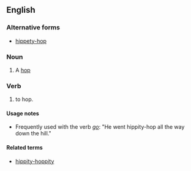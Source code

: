 ==English==

===Alternative forms===
* [[hippety-hop]]

===Noun===
{{en-noun|head=[[hippity]]-[[hop]]}}

# {{label|en|childish}} A [[hop]]

===Verb===
{{en-verb|head=[[hippity]]-[[hop]]|hippity-hopp}}

# {{label|en|childish}} to hop.

====Usage notes====
* Frequently used with the verb ''[[go]]'': "He went hippity-hop all the way down the hill."

====Related terms====
* [[hippity-hoppity]]